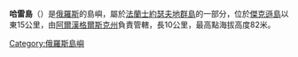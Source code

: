 '''哈雷島'''（{{Lang-ru|Остров Харли}}）是[[俄羅斯|俄羅斯]]的島嶼，屬於[[法蘭士約瑟夫地群島|法蘭士約瑟夫地群島]]的一部分，位於[[傑克遜島|傑克遜島]]以東15公里，由[[阿爾漢格爾斯克州|阿爾漢格爾斯克州]]負責管轄，長10公里，最高點海拔高度82米。

[[Category:俄羅斯島嶼|Category:俄羅斯島嶼]]
{{Russia-geo-stub}}